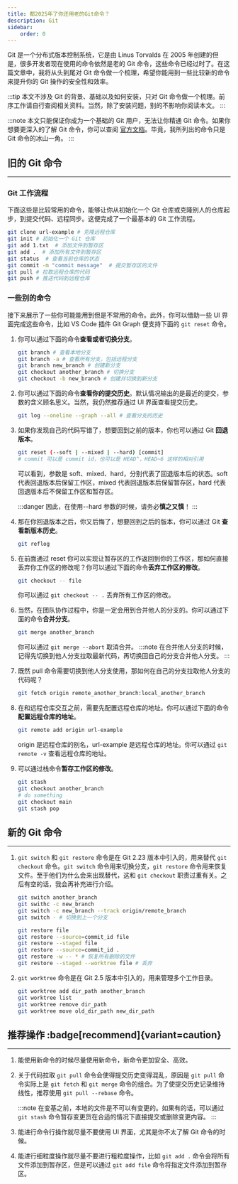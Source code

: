 ---
title: 都2025年了你还用老的Git命令？
description: Git
sidebar:
    order: 0
---

Git 是一个分布式版本控制系统，它是由 Linus Torvalds 在 2005 年创建的但是，很多开发者现在使用的命令依然是老的 Git 命令，这些命令已经过时了。在这篇文章中，我将从头到尾对 Git 命令做一个梳理，希望你能用到一些比较新的命令来提升你的 Git 操作的安全性和效率。

:::tip
本文不涉及 Git 的背景、基础以及如何安装，只对 Git 命令做一个梳理。前序工作请自行查阅相关资料。当然，除了安装问题，别的不影响你阅读本文。
:::

:::note
本文只能保证你成为一个基础的 Git 用户，无法让你精通 Git 命令。如果你想要更深入的了解 Git 命令，你可以查阅 [官方文档](https://git-scm.com/doc)。毕竟，我所列出的命令只是 Git 命令的冰山一角。
:::

## 旧的 Git 命令

---

### Git 工作流程

下面这些是比较常用的命令，能够让你从初始化一个 Git 仓库或克隆别人的仓库起步，到提交代码、远程同步。这便完成了一个最基本的 Git 工作流程。

```bash
git clone url-example # 克隆远程仓库
git init # 初始化一个 Git 仓库
git add 1.txt  # 添加文件到暂存区
git add .  # 添加所有文件到暂存区
git status  # 查看当前仓库的状态
git commit -m "commit message"  # 提交暂存区的文件
git pull # 拉取远程仓库的代码
git push # 推送代码到远程仓库
```

### 一些别的命令

接下来展示了一些你可能能用到但是不常用的命令。此外，你可以借助一些 UI 界面完成这些命令，比如 VS Code 插件 Git Graph 便支持下面的 `git reset` 命令。

1. 你可以通过下面的命令**查看或者切换分支**。

    ```bash
    git branch # 查看本地分支
    git branch -a # 查看所有分支，包括远程分支
    git branch new_branch # 创建新分支
    git checkout another_branch # 切换分支
    git checkout -b new_branch # 创建并切换到新分支
    ```

2. 你可以通过下面的命令**查看你的提交历史**。默认情况输出的是最近的提交，参数的含义顾名思义。当然，我仍然推荐通过 UI 界面查看提交历史。

    ```bash
    git log --oneline --graph --all # 查看分支的历史
    ```

3. 如果你发现自己的代码写错了，想要回到之前的版本，你也可以通过 Git **回退版本**。

    ```bash
    git reset (--soft | --mixed | --hard) [commit]
    # commit 可以是 commit id，也可以是 HEAD^，HEAD~6 这样的相对引用
    ```

    可以看到，参数是 soft、mixed、hard，分别代表了回退版本后的状态。soft 代表回退版本后保留工作区，mixed 代表回退版本后保留暂存区，hard 代表回退版本后不保留工作区和暂存区。

    :::danger
    因此，在使用--hard 参数的时候，请务必**慎之又慎**！
    :::

4. 那在你回退版本之后，你又后悔了，想要回到之后的版本，你可以通过 Git **查看新版本历史**。

    ```bash
    git reflog
    ```

5. 在前面通过 reset 你可以实现让暂存区的工作返回到你的工作区，那如何直接丢弃你工作区的修改呢？你可以通过下面的命令**丢弃工作区的修改**。

    ```bash
    git checkout -- file
    ```

    你可以通过 `git checkout -- .` 丢弃所有工作区的修改。

6. 当然，在团队协作过程中，你是一定会用到合并他人的分支的。你可以通过下面的命令**合并分支**。

    ```bash
    git merge another_branch
    ```

    你可以通过 `git merge --abort` 取消合并。
    :::note
    在合并他人分支的时候，记得先切换到他人分支拉取最新代码，再切换回自己的分支合并他人分支。
    :::

7. 既然 pull 命令需要切换到他人分支使用，那如何在自己的分支拉取他人分支的代码呢？

    ```bash
    git fetch origin remote_another_branch:local_another_branch
    ```

8. 在和远程仓库交互之前，需要先配置远程仓库的地址。你可以通过下面的命令**配置远程仓库的地址**。

    ```bash
    git remote add origin url-example
    ```

    origin 是远程仓库的别名，url-example 是远程仓库的地址。你可以通过 `git remote -v` 查看远程仓库的地址。

9. 可以通过栈命令**暂存工作区的修改**。

    ```bash
    git stash
    git checkout another_branch
    # do something
    git checkout main
    git stash pop
    ```

## 新的 Git 命令

---

1. `git switch` 和 `git restore` 命令是在 Git 2.23 版本中引入的，用来替代 `git checkout` 命令。`git switch` 命令用来切换分支，`git restore` 命令用来恢复文件。至于他们为什么会来出现替代，这和 `git checkout` 职责过重有关。之后有空的话，我会再补充进行介绍。

    ```bash
    git switch another_branch
    git swithc -c new_branch
    git switch -c new_branch --track origin/remote_branch
    git switch - # 切换到上一个分支
    ```

    ```bash
    git restore file
    git restore --source=commit_id file
    git restore --staged file
    git restore --source=commit_id .
    git restore -w -- * # 恢复所有删除的文件
    git restore --staged --worktree file # 丢弃
    ```

2. `git worktree` 命令是在 Git 2.5 版本中引入的，用来管理多个工作目录。

    ```bash
    git worktree add dir_path another_branch
    git worktree list
    git worktree remove dir_path
    git worktree move old_dir_path new_dir_path
    ```

## 推荐操作 :badge[recommend]{variant=caution}

---

1. 能使用新命令的时候尽量使用新命令，新命令更加安全、高效。
2. 关于代码拉取
   `git pull` 命令会使得提交历史变得混乱，原因是 `git pull` 命令实际上是 `git fetch` 和 `git merge` 命令的组合。为了使提交历史记录维持线性，推荐使用 `git pull --rebase` 命令。

    :::note
    在变基之前，本地的文件是不可以有变更的。如果有的话，可以通过 `git stash` 命令暂存变更货在合适的情况下直接提交或删除变更内容。
    :::

3. 能进行命令行操作就尽量不要使用 UI 界面，尤其是你不太了解 Git 命令的时候。
4. 能进行细粒度操作就尽量不要进行粗粒度操作，比如 `git add .` 命令会将所有文件添加到暂存区，但是可以通过 `git add file` 命令将指定文件添加到暂存区。

